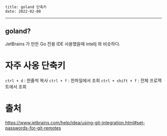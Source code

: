 ```
title: goland 단축키
date: 2022-02-08
```
---


## goland?
JetBrains 가 만든 Go 전용 IDE
사용했을때 intellj 와 비슷하다. 

# 자주 사옹 단축키
`ctrl + d` : 한줄씩 복사
`ctrl + f` : 한파일에서 조회
`ctrl + shift + f` : 전체 프로젝트에서 조회

# 출처
https://www.jetbrains.com/help/idea/using-git-integration.html#set-passwords-for-git-remotes
